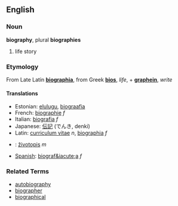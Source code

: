==English==
===Noun===
'''biography''', plural '''biographies'''

# life story

===Etymology===
From Late Latin '''[[biographia]]''', from Greek '''[[bios]]''', ''life'', + '''[[graphein]]''', ''write''

====Translations====
*Estonian: [[elulugu]], [[biograafia]]
*French: [[biographie]] ''f''
*Italian: [[biografia]] ''f''
*Japanese: [[伝記]] (でんき, denki)
*Latin: [[curriculum vitae]] ''n'', [[biographia]] ''f''
*{{sk}}: [[životopis#Slovak|životopis]] ''m''
*[[Spanish]]: [[biograf&iacute;a]] ''f''

===Related Terms===
*[[autobiography]]
*[[biographer]]
*[[biographical]]